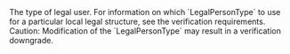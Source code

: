   

  
<ParamField body="LegalPersonType" type="string" required>     
The type of legal user.  
For information on which `LegalPersonType` to use for a particular local legal structure, see the verification requirements.  
Caution: Modification of the `LegalPersonType` may result in a verification downgrade.   

<Expandable title="properties">  

</Expandable> 
</ParamField>